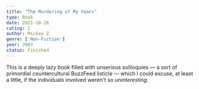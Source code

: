 ```yaml
---
title: "The Murdering of My Years"
type: Book
date: 2021-10-26
rating: 2
author: Mickey Z
genre: ['Non-Fiction']
year: 2003
status: Finished
---
```


This is a deeply lazy book filled with unserious soliloquies — a sort of primordial countercultural BuzzFeed listicle — which I could excuse, at least a little, if the individuals involved weren't so _uninteresting_.
